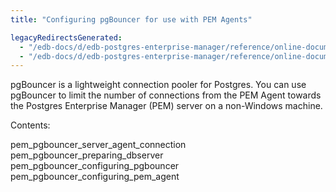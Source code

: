 ```yaml
---
title: "Configuring pgBouncer for use with PEM Agents"

legacyRedirectsGenerated:
  - "/edb-docs/d/edb-postgres-enterprise-manager/reference/online-documentation/8.0/toc_pem_configure_pgbouncer.html"
  - "/edb-docs/d/edb-postgres-enterprise-manager/reference/online-documentation/latest/toc_pem_configure_pgbouncer.html"
---
```


<div id="toc_pem_pgbouncer" class="registered_link"></div>

pgBouncer is a lightweight connection pooler for Postgres. You can use pgBouncer to limit the number of connections from the PEM Agent towards the Postgres Enterprise Manager (PEM) server on a non-Windows machine.

Contents:

<div class="toctree">

pem_pgbouncer_server_agent_connection pem_pgbouncer_preparing_dbserver pem_pgbouncer_configuring_pgbouncer pem_pgbouncer_configuring_pem_agent

</div>
